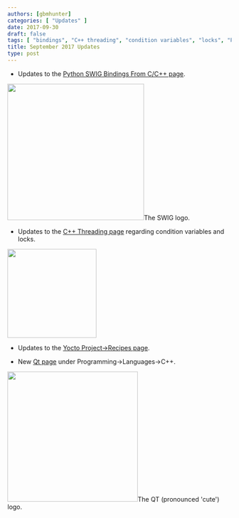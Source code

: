 ```yaml
---
authors: [gbmhunter]
categories: [ "Updates" ]
date: 2017-09-30
draft: false
tags: [ "bindings", "C++ threading", "condition variables", "locks", "Python", "Qt", "recipes", "SWIG", "Yocto" ]
title: September 2017 Updates
type: post
---
```




* Updates to the [Python SWIG Bindings From C/C++ page](/programming/languages/python/python-swig-bindings-from-cplusplus).  


<Image src={swig_python_bindings_logo} width="307px">The SWIG logo.</Image>

* Updates to the [C++ Threading page](/programming/languages/c-plus-plus/threading) regarding condition variables and locks.  


<Image src={thread_needle_icon} width="200px"></Image>

* Updates to the [Yocto Project->Recipes page](/programming/embedded-linux/yocto-project/yocto-recipes).  

* New [Qt page](/programming/languages/c-plus-plus/qt) under Programming->Languages->C++.  


<Image src={qt_cute_software_logo} width="293px">The QT (pronounced 'cute') logo.</Image>